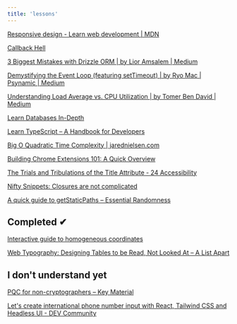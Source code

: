 ```yaml
---
title: 'lessons'
---
```



<NoteLayout path={url}>

[Responsive design - Learn web development | MDN](https://developer.mozilla.org/en-US/docs/Learn_web_development/Core/CSS_layout/Responsive_Design)

[Callback Hell](http://callbackhell.com/)

[3 Biggest Mistakes with Drizzle ORM | by Lior Amsalem | Medium](https://medium.com/@lior_amsalem/3-biggest-mistakes-with-drizzle-orm-1327e2531aff)

[Demystifying the Event Loop (featuring setTimeout) | by Ryo Mac | Psynamic | Medium](https://medium.com/psynamic/demystifying-the-event-loop-featuring-settimeout-f702d4020d9a)

[Understanding Load Average vs. CPU Utilization | by Tomer Ben David | Medium](https://medium.com/@Tom1212121/understanding-load-average-vs-cpu-utilization-46f1f3d40ee2)

[Learn Databases In-Depth](https://www.freecodecamp.org/news/learn-databases-in-depth/)

[Learn TypeScript – A Handbook for Developers](https://www.freecodecamp.org/news/learn-typescript-with-react-handbook/)

[Big O Quadratic Time Complexity | jarednielsen.com](https://jarednielsen.com/big-o-quadratic-time-complexity/)

[Building Chrome Extensions 101: A Quick Overview](https://dev.to/sfundomhlungu/building-chrome-extensions-101-a-quick-overview-2p96?context=digest)

[The Trials and Tribulations of the Title Attribute - 24 Accessibility](https://www.24a11y.com/2017/the-trials-and-tribulations-of-the-title-attribute/)

[Nifty Snippets: Closures are not complicated](http://blog.niftysnippets.org/2008/02/closures-are-not-complicated.html)

[A quick guide to getStaticPaths – Essential Randomness](https://www.essentialrandomness.com/posts/get-static-paths)

## Completed ✔

[Interactive guide to homogeneous coordinates](https://wordsandbuttons.online/interactive_guide_to_homogeneous_coordinates.html)

[Web Typography: Designing Tables to be Read, Not Looked At – A List Apart](https://alistapart.com/article/web-typography-tables/)

## I don't understand yet

[PQC for non-cryptographers – Key Material](https://keymaterial.net/2024/08/30/pqc-for-non-cryptographers/)

[Let's create international phone number input with React, Tailwind CSS and Headless UI - DEV Community](https://dev.to/morewings/lets-create-international-phone-number-input-with-react-tailwind-css-and-headless-ui-31jc?context=digest)

</NoteLayout>